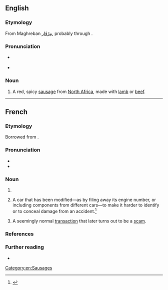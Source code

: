 ==English==
{{wikipedia}}

===Etymology===
From Maghreban {{etyl|ar|en}} [[مِرْقَاز]], probably through {{etyl|fr|en}} {{m|fr|merguez}}.

===Pronunciation===
* {{a|UK}} {{IPA|en|/mɛə.ˈɡɛz/}}
* {{a|US}} {{IPA|en|/mɛɹ.ˈɡɛz/}}

===Noun===
{{en-noun|-}}

# A red, spicy [[sausage]] from [[North Africa]], made with [[lamb]] or [[beef]].

[[Category:en:Sausages]]

----

==French==

===Etymology===
Borrowed from {{bor|fr|ary|مِرْقَاز|tr=mirqāz}}.

===Pronunciation===
* {{fr-IPA|merguèze}}
* {{audio|fr|LL-Q150 (fra)-Benoît Prieur-merguez.wav|Audio}}

===Noun===
{{fr-noun|f|merguez}}

# {{l|en|merguez|Merguez}}
# {{lb|fr|slang}} A car that has been modified—as by filing away its engine number, or including components from different cars—to make it harder to identify or to conceal damage from an accident.<ref>{{cite-web
 |url         = http://www.courrierdemantes.com/news/fullstory.php/aid/16537/Petit_lexique_du_jargon_des_flics.html
 |title       = Petit lexique du jargon des flics
 |editor      = Le Courrier de Mantes
 |accessdate  = 23 January 2008
 |archiveurl  = https://web.archive.org/web/20080105153834/http://www.courrierdemantes.com/news/fullstory.php/aid/16537/Petit_lexique_du_jargon_des_flics.html
 |archivedate = 5 January 2008
}}</ref>
# {{lb|fr|slang|by extension}} A seemingly normal [[transaction]] that later turns out to be a [[scam]].

===References===
<references/>

===Further reading===
* {{R:TLFi}}